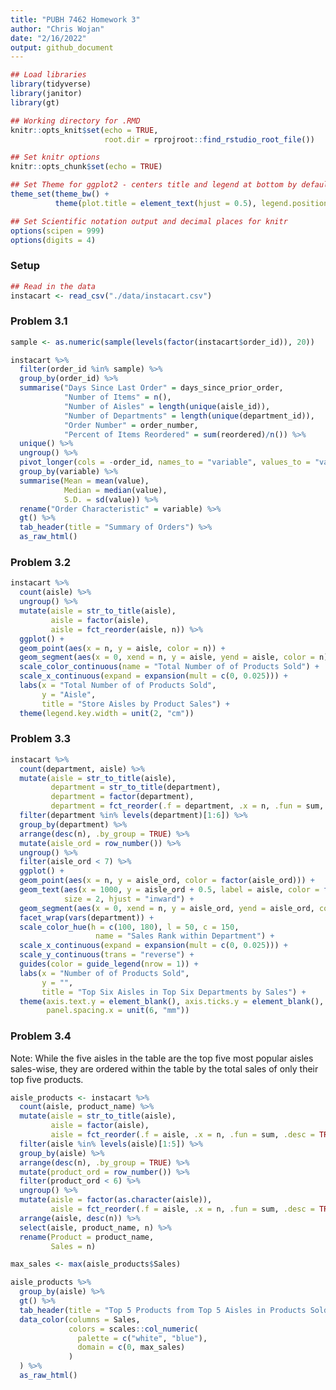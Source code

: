 ```yaml
---
title: "PUBH 7462 Homework 3"
author: "Chris Wojan"
date: "2/16/2022"
output: github_document
---
```


```r

## Load libraries
library(tidyverse)
library(janitor)
library(gt)

## Working directory for .RMD
knitr::opts_knit$set(echo = TRUE,
                     root.dir = rprojroot::find_rstudio_root_file())

## Set knitr options
knitr::opts_chunk$set(echo = TRUE)

## Set Theme for ggplot2 - centers title and legend at bottom by default
theme_set(theme_bw() + 
          theme(plot.title = element_text(hjust = 0.5), legend.position = "bottom"))

## Set Scientific notation output and decimal places for knitr
options(scipen = 999)
options(digits = 4)

```

### Setup

```r

## Read in the data
instacart <- read_csv("./data/instacart.csv")

```

### Problem 3.1

```r

sample <- as.numeric(sample(levels(factor(instacart$order_id)), 20))

instacart %>%
  filter(order_id %in% sample) %>%
  group_by(order_id) %>%
  summarise("Days Since Last Order" = days_since_prior_order,
            "Number of Items" = n(),
            "Number of Aisles" = length(unique(aisle_id)),
            "Number of Departments" = length(unique(department_id)),
            "Order Number" = order_number,
            "Percent of Items Reordered" = sum(reordered)/n()) %>%
  unique() %>%
  ungroup() %>%
  pivot_longer(cols = -order_id, names_to = "variable", values_to = "value") %>%
  group_by(variable) %>%
  summarise(Mean = mean(value),
            Median = median(value),
            S.D. = sd(value)) %>%
  rename("Order Characteristic" = variable) %>%
  gt() %>%
  tab_header(title = "Summary of Orders") %>%
  as_raw_html()

```

### Problem 3.2

```r

instacart %>%
  count(aisle) %>%
  ungroup() %>%
  mutate(aisle = str_to_title(aisle),
         aisle = factor(aisle),
         aisle = fct_reorder(aisle, n)) %>%
  ggplot() +
  geom_point(aes(x = n, y = aisle, color = n)) +
  geom_segment(aes(x = 0, xend = n, y = aisle, yend = aisle, color = n)) +
  scale_color_continuous(name = "Total Number of of Products Sold") +
  scale_x_continuous(expand = expansion(mult = c(0, 0.025))) +
  labs(x = "Total Number of of Products Sold",
       y = "Aisle",
       title = "Store Aisles by Product Sales") +
  theme(legend.key.width = unit(2, "cm"))

```

### Problem 3.3

```r

instacart %>%
  count(department, aisle) %>%
  mutate(aisle = str_to_title(aisle),
         department = str_to_title(department),
         department = factor(department),
         department = fct_reorder(.f = department, .x = n, .fun = sum, .desc = TRUE)) %>%
  filter(department %in% levels(department)[1:6]) %>%
  group_by(department) %>%
  arrange(desc(n), .by_group = TRUE) %>%
  mutate(aisle_ord = row_number()) %>%
  ungroup() %>%
  filter(aisle_ord < 7) %>%
  ggplot() +
  geom_point(aes(x = n, y = aisle_ord, color = factor(aisle_ord))) +
  geom_text(aes(x = 1000, y = aisle_ord + 0.5, label = aisle, color = factor(aisle_ord)), 
            size = 2, hjust = "inward") +
  geom_segment(aes(x = 0, xend = n, y = aisle_ord, yend = aisle_ord, color = factor(aisle_ord))) +
  facet_wrap(vars(department)) +
  scale_color_hue(h = c(100, 180), l = 50, c = 150,
                   name = "Sales Rank within Department") +
  scale_x_continuous(expand = expansion(mult = c(0, 0.025))) +
  scale_y_continuous(trans = "reverse") +
  guides(color = guide_legend(nrow = 1)) +
  labs(x = "Number of of Products Sold",
       y = "",
       title = "Top Six Aisles in Top Six Departments by Sales") +
  theme(axis.text.y = element_blank(), axis.ticks.y = element_blank(),
        panel.spacing.x = unit(6, "mm"))

```

### Problem 3.4

Note: While the five aisles in the table are the top five most popular aisles sales-wise, they are ordered within the table by the total sales of only their top five products.

```r

aisle_products <- instacart %>%
  count(aisle, product_name) %>%
  mutate(aisle = str_to_title(aisle),
         aisle = factor(aisle),
         aisle = fct_reorder(.f = aisle, .x = n, .fun = sum, .desc = TRUE)) %>%
  filter(aisle %in% levels(aisle)[1:5]) %>%
  group_by(aisle) %>%
  arrange(desc(n), .by_group = TRUE) %>%
  mutate(product_ord = row_number()) %>%
  filter(product_ord < 6) %>%
  ungroup() %>%
  mutate(aisle = factor(as.character(aisle)),
         aisle = fct_reorder(.f = aisle, .x = n, .fun = sum, .desc = TRUE)) %>%
  arrange(aisle, desc(n)) %>%
  select(aisle, product_name, n) %>%
  rename(Product = product_name,
         Sales = n)

max_sales <- max(aisle_products$Sales)

aisle_products %>%
  group_by(aisle) %>%
  gt() %>%
  tab_header(title = "Top 5 Products from Top 5 Aisles in Products Sold") %>%
  data_color(columns = Sales,
             colors = scales::col_numeric(
               palette = c("white", "blue"),
               domain = c(0, max_sales)
             )
  ) %>%
  as_raw_html()
  
```








